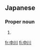 ==Japanese==
{{ja-kanjitab|なか|かわ|k2=がわ|r=y|yomi=kun}}

===Proper noun===
{{ja-pos|なかがわ|proper}}

# {{surname|lang=ja|sort=なかがわ}}

[[fr:中川]]
[[fi:中川]]